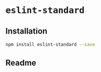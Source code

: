 # `eslint-standard`

## Installation

```sh npm2yarn
npm install eslint-standard --save
```

## Readme

<Readme username='lacymorrow' repo='eslint-standard' />
